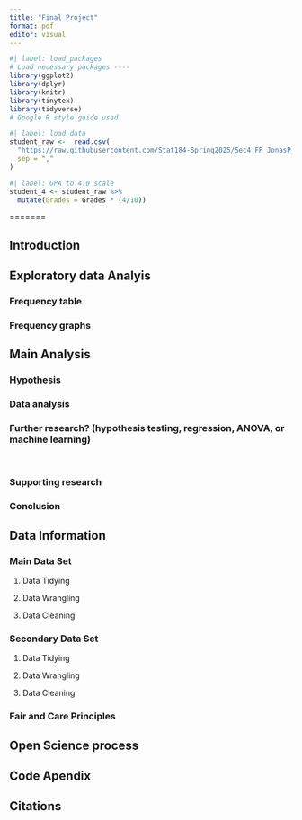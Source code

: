 ```yaml
---
title: "Final Project"
format: pdf
editor: visual
---
```



```r
#| label: load_packages
# Load necessary packages ----
library(ggplot2)
library(dplyr)
library(knitr)
library(tinytex)
library(tidyverse)
# Google R style guide used
```

```r
#| label: load_data
student_raw <-  read.csv(
  "https://raw.githubusercontent.com/Stat184-Spring2025/Sec4_FP_JonasP_WillB_AlexH/refs/heads/main/student_lifestyle_dataset..csv",
  sep = ","
)
```

```r
#| label: GPA to 4.0 scale
student_4 <- student_raw %>%
  mutate(Grades = Grades * (4/10)) 
```

=======

## Introduction

## Exploratory data Analyis

### Frequency table

### Frequency graphs

## Main Analysis

### Hypothesis

### Data analysis

### Further research? (hypothesis testing, regression, ANOVA, or machine learning)

\

### Supporting research

### Conclusion

## Data Information

### Main Data Set

1.  Data Tidying

2.  Data Wrangling

3.  Data Cleaning

### Secondary Data Set

1.  Data Tidying

2.  Data Wrangling

3.  Data Cleaning

### Fair and Care Principles

## Open Science process

## Code Apendix

## Citations
